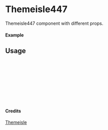 
<Meta of={Themeisle447} title="Themeisle/Themeisle447" />

# Themeisle447

Themeisle447 component with different props.

#### Example

<Canvas of={Themeisle447.Primary} />

## Usage

```ts
import { Themeisle447 } from "yadl-ui";

const Example = () => {
  return (
      <Themeisle447 />
  );
};

export default Example;
```

#### Credits
[Themeisle](https://themeisle.com/illustrations)
